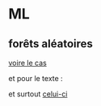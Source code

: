#  ML


## forêts aléatoires


[voire le cas](http://r.benavent.fr/MM.html)

et pour le texte :

et surtout [celui-ci](https://benaventc.github.io/NLPBook/machine-learning-supervis%C3%A9-et-nlp.html)
